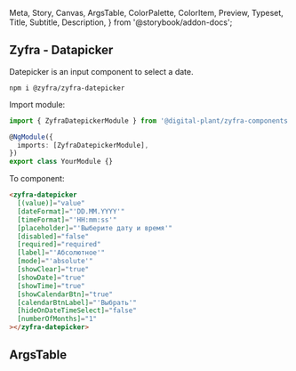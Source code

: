   Meta,
  Story,
  Canvas,
  ArgsTable,
  ColorPalette,
  ColorItem,
  Preview,
  Typeset,
  Title,
  Subtitle,
  Description,
} from '@storybook/addon-docs';

## Zyfra - Datapicker

<Subtitle>Datepicker is an input component to select a date.</Subtitle>

```
npm i @zyfra/zyfra-datepicker
```

Import module:

```typescript
import { ZyfraDatepickerModule } from '@digital-plant/zyfra-components';

@NgModule({
  imports: [ZyfraDatepickerModule],
})
export class YourModule {}
```

To component:

```html
<zyfra-datepicker
  [(value)]="value"
  [dateFormat]="'DD.MM.YYYY'"
  [timeFormat]="'HH:mm:ss'"
  [placeholder]="'Выберите дату и время'"
  [disabled]="false"
  [required]="required"
  [label]="'Абсолютное'"
  [mode]="'absolute'"
  [showClear]="true"
  [showDate]="true"
  [showTime]="true"
  [showCalendarBtn]="true"
  [calendarBtnLabel]="'Выбрать'"
  [hideOnDateTimeSelect]="false"
  [numberOfMonths]="1"
></zyfra-datepicker>
```

## ArgsTable

<ArgsTable of={ZyfraDatepickerComponent} />
